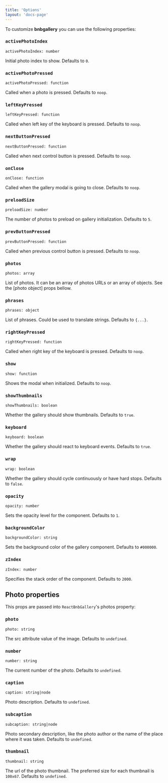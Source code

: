 ```yaml
---
title: 'Options'
layout: 'docs-page'
---
```


To customize **bnbgallery** you can use the following properties:

### `activePhotoIndex`

`activePhotoIndex: number`

Initial photo index to show. Defaults to `0`.

### `activePhotoPressed`

`activePhotoPressed: function`

Called when a photo is pressed. Defaults to `noop`.

### `leftKeyPressed`

`leftKeyPressed: function`

Called when left key of the keyboard is pressed. Defaults to `noop`.

### `nextButtonPressed`

`nextButtonPressed: function`

Called when next control button is pressed. Defaults to `noop`.

### `onClose`

`onClose: function`

Called when the gallery modal is going to close. Defaults to `noop`.

### `preloadSize`

`preloadSize: number`

The number of photos to preload on gallery initialization. Defaults to `5`.

### `prevButtonPressed`

`prevButtonPressed: function`

Called when previous control button is pressed. Defaults to `noop`.

### `photos`

`photos: array`

List of photos. It can be an array of photos URLs or an array of objects. See the [photo object] props bellow.

### `phrases`

`phrases: object`

List of phrases. Could be used to translate strings. Defaults to `{...}`.

### `rightKeyPressed`

`rightKeyPressed: function`

Called when right key of the keyboard is pressed. Defaults to `noop`.

### `show`

`show: function`

Shows the modal when initialized. Defaults to `noop`.

### `showThumbnails`

`showThumbnails: boolean`

Whether the gallery should show thumbnails. Defaults to `true`.

### `keyboard`

`keyboard: boolean`

Whether the gallery should react to keyboard events. Defaults to `true`.

### `wrap`

`wrap: boolean`

Whether the gallery should cycle continuously or have hard stops. Defaults to `false`.

### `opacity`

`opacity: number`

Sets the opacity level for the component. Defaults to `1`.

### `backgroundColor`

`backgroundColor: string`

Sets the background color of the gallery component. Defaults to `#000000`.

### `zIndex`

`zIndex: number`

Specifies the stack order of the component. Defaults to `2000`.

## Photo properties

This props are passed into `ReactBnbGallery`'s photos property:

### `photo`

`photo: string`

The src attribute value of the image. Defaults to `undefined`.

### `number`

`number: string`

The current number of the photo. Defaults to `undefined`.

### `caption`

`caption: string|node`

Photo description. Defaults to `undefined`.

### `subcaption`

`subcaption: string|node`

Photo secondary description, like the photo author or the name of the place where it was taken. Defaults to `undefined`.

### `thumbnail`

`thumbnail: string`

The url of the photo thumbnail. The preferred size for each thumbnail is `100x67`. Defaults to `undefined`.
